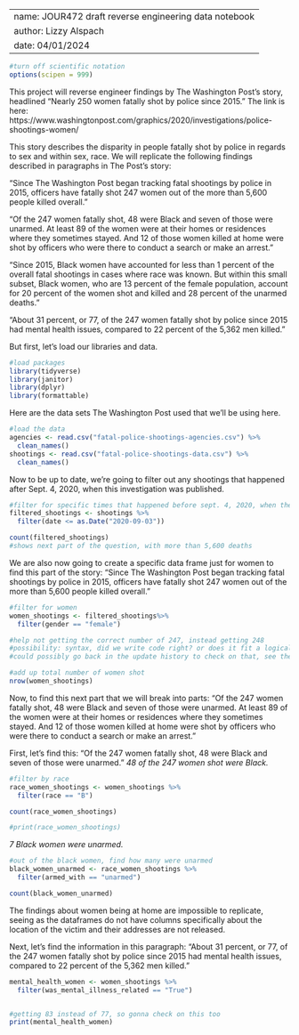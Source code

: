 ------------------
name: JOUR472 draft reverse engineering data notebook
author: Lizzy Alspach
date: 04/01/2024
------------------
```r
#turn off scientific notation
options(scipen = 999)
```

This project will reverse engineer findings by The Washington Post's story, headlined "Nearly 250 women fatally shot by police since 2015." The link is here: https://www.washingtonpost.com/graphics/2020/investigations/police-shootings-women/

This story describes the disparity in people fatally shot by police in regards to sex and within sex, race. We will replicate the following findings described in paragraphs in The Post’s story: 

“Since The Washington Post began tracking fatal shootings by police in 2015, officers have fatally shot 247 women out of the more than 5,600 people killed overall.”

“Of the 247 women fatally shot, 48 were Black and seven of those were unarmed. At least 89 of the women were at their homes or residences where they sometimes stayed. And 12 of those women killed at home were shot by officers who were there to conduct a search or make an arrest.”

“Since 2015, Black women have accounted for less than 1 percent of the overall fatal shootings in cases where race was known. But within this small subset, Black women, who are 13 percent of the female population, account for 20 percent of the women shot and killed and 28 percent of the unarmed deaths.”

“About 31 percent, or 77, of the 247 women fatally shot by police since 2015 had mental health issues, compared to 22 percent of the 5,362 men killed.”

But first, let’s load our libraries and data. 

```r
#load packages
library(tidyverse)
library(janitor)
library(dplyr)
library(formattable)
```

Here are the data sets The Washington Post used that we'll be using here. 
```r
#load the data
agencies <- read.csv("fatal-police-shootings-agencies.csv") %>% 
  clean_names()
shootings <- read.csv("fatal-police-shootings-data.csv") %>% 
  clean_names()
```

Now to be up to date, we're going to filter out any shootings that happened after Sept. 4, 2020, when this investigation was published.
```r
#filter for specific times that happened before sept. 4, 2020, when the story was published
filtered_shootings <- shootings %>%
  filter(date <= as.Date("2020-09-03"))

count(filtered_shootings)
#shows next part of the question, with more than 5,600 deaths
```

We are also now going to create a specific data frame just for women to find this part of the story: "Since The Washington Post began tracking fatal shootings by police in 2015, officers have fatally shot 247 women out of the more than 5,600 people killed overall.”

```r
#filter for women
women_shootings <- filtered_shootings%>%
  filter(gender == "female")

#help not getting the correct number of 247, instead getting 248
#possibility: syntax, did we write code right? or does it fit a logical sequence of events? possible that this data was updated after this story was published, meaning they discovered the sex of another person
#could possibly go back in the update history to check on that, see the version of the data that's closest to the publication date

#add up total number of women shot
nrow(women_shootings)

```

Now, to find this next part that we will break into parts: “Of the 247 women fatally shot, 48 were Black and seven of those were unarmed. At least 89 of the women were at their homes or residences where they sometimes stayed. And 12 of those women killed at home were shot by officers who were there to conduct a search or make an arrest.”

First, let's find this: “Of the 247 women fatally shot, 48 were Black and seven of those were unarmed."
*48 of the 247 women shot were Black.*
```r
#filter by race
race_women_shootings <- women_shootings %>% 
  filter(race == "B")

count(race_women_shootings)

#print(race_women_shootings)
```

*7 Black women were unarmed.*
```r
#out of the black women, find how many were unarmed
black_women_unarmed <- race_women_shootings %>% 
  filter(armed_with == "unarmed")

count(black_women_unarmed)
```

The findings about women being at home are impossible to replicate, seeing as the dataframes do not have columns specifically about the location of the victim and their addresses are not released. 


Next, let's find the information in this paragraph:
"About 31 percent, or 77, of the 247 women fatally shot by police since 2015 had mental health issues, compared to 22 percent of the 5,362 men killed."
```r
mental_health_women <- women_shootings %>% 
  filter(was_mental_illness_related == "True")


#getting 83 instead of 77, so gonna check on this too
print(mental_health_women)
```





